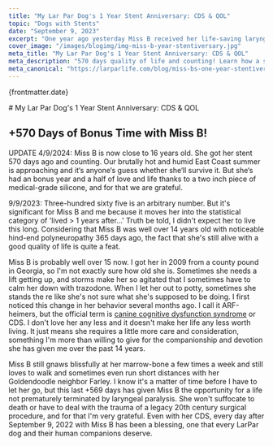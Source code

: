 ```yaml
---
title: "My Lar Par Dog's 1 Year Stent Anniversary: CDS & QOL"
topic: "Dogs with Stents"
date: "September 9, 2023"
excerpt: "One year ago yesterday Miss B received her life-saving laryngeal stent and every day since then has been a gift."
cover_image: "/images/blogimg/img-miss-b-year-stentiversary.jpg"
meta_title: "My Lar Par Dog's 1 Year Stent Anniversary: CDS & QOL"
meta_description: "570 days quality of life and counting! Learn how a silicone stent saved my dog from Lar Par without surgery." 
meta_canonical: "https://larparlife.com/blog/miss-bs-one-year-stentiversary"
---
```


<div className='post-head'>
<p className='post-date'>{frontmatter.date}</p>
# My Lar Par Dog's 1 Year Stent Anniversary: CDS & QOL
</div>


<Youtube id='4wmRXGj8Ryc?si' />

## +570 Days of Bonus Time with Miss B!

<span className="semibold">UPDATE 4/9/2024</span>: Miss B is now close to 16 years old. She got her stent 570 days ago and counting. Our brutally hot and humid East Coast summer is approaching and it&lsquo;s anyone&lsquo;s guess whether she&lsquo;ll survive it. But she&lsquo;s had an bonus year and a half of love and life thanks to a two inch piece of medical-grade silicone, and for that we are grateful.

<span className="semibold">9/9/2023</span>: Three-hundred sixty five is an arbitrary number. But it's significant for Miss B and me because it moves her into the statistical category of 'lived &gt; 1 years after...' Truth be told, I didn't expect her to live this long. Considering that Miss B was well over 14 years old with noticeable hind-end polyneuropathy 365 days ago, the fact that she's still alive with a good quality of life is quite a feat.

Miss B is probably well over 15 now. I got her in 2009 from a county pound in Georgia, so I'm not exactly sure how old she is. Sometimes she needs a lift getting up, and storms make her so agitated that I sometimes have to calm her down with trazodone. When I let her out to potty, sometimes she stands the
re like she's not sure what she's supposed to be doing. I first noticed this change in her behavior several months ago. I call it ARF-heimers, but the official term is <a href="https://www.vet.cornell.edu/departments/riney-canine-health-center/canine-health-information/cognitive-dysfunction-syndrome" className="link-dark" target="_blank" rel="noreferrer noopener">canine cognitive dysfunction syndrome</a> or CDS. I don't love her any less and it doesn't make her life any less worth living. It just means she requires a little more care and consideration, something I'm more than willing to give for the companionship and devotion she has given me over the past 14 years. 



Miss B still gnaws blissfully at her marrow-bone a few times a week and still loves to walk and sometimes even run short distances with her Goldendoodle neighbor Farley. I know it's a matter of time before I have to let her go, but this last +569 days has given Miss B the opportunity for a life not prematurely terminated by laryngeal paralysis. She won't suffocate to death or have to deal with the trauma of a legacy 20th century surgical procedure, and for that I'm very grateful. Even with her CDS, every day after September 9, 2022 with Miss B has been a blessing, one that every LarPar dog and their human companions deserve.     